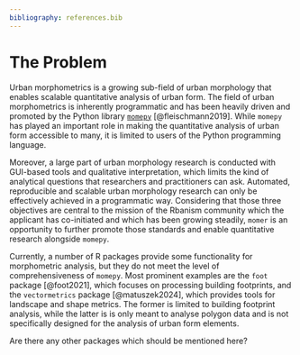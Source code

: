 ```yaml
---
bibliography: references.bib
---
```


# The Problem

```{=html}
<!--
Outlining the issue / weak point / problem to be solved by this
proposal. This should be a compelling section that sets the reader up
for the next section - the proposed solution!

It is important to cover:

 - [ ] What the problem is
 - [ ] Who it affects
 - [ ] Why is it a problem
 - [ ] What will solving the problem enable (why should it be solved)
 - [ ] Brief summary of existing work and previous attempts (e.g., relevant R packages)
 - [ ] If proposing changes to R itself: letter of support from R Core member
-->
```

Urban morphometrics is a growing sub-field of urban morphology that enables scalable quantitative analysis of urban form. The field of urban morphometrics is inherently programmatic and has been heavily driven and promoted by the Python library [`momepy`](https://docs.momepy.org/en/stable/index.html) [@fleischmann2019]. While `momepy` has played an important role in making the quantitative analysis of urban form accessible to many, it is limited to users of the Python programming language.

Moreover, a large part of urban morphology research is conducted with GUI-based tools and qualitative interpretation, which limits the kind of analytical questions that researchers and practitioners can ask. Automated, reproducible and scalable urban morphology research can only be effectively achieved in a programmatic way. Considering that those three objectives are central to the mission of the Rbanism community which the applicant has co-initiated and which has been growing steadily, `momer` is an opportunity to further promote those standards and enable quantitative research alongside `momepy`.

Currently, a number of R packages provide some functionality for morphometric analysis, but they do not meet the level of comprehensiveness of `momepy`. Most prominent examples are the `foot` package [@foot2021], which focuses on processing building footprints, and the `vectormetrics` package [@matuszek2024], which provides tools for landscape and shape metrics. The former is limited to building footprint analysis, while the latter is is only meant to analyse polygon data and is not specifically designed for the analysis of urban form elements.

::: callout-note
Are there any other packages which should be mentioned here?
:::
